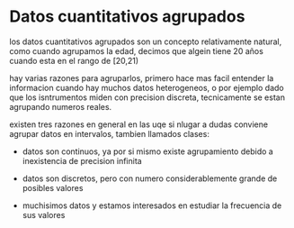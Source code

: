 # Datos cuantitativos agrupados

los datos cuantitativos agrupados son un concepto relativamente natural, como cuando agrupamos la edad, decimos que algein tiene 20 años cuando esta en el rango de [20,21)

hay varias razones para agruparlos, primero hace mas facil entender la informacion cuando hay muchos datos heterogeneos, o por ejemplo dado que los isntrumentos miden con precision discreta, tecnicamente se estan agrupando numeros reales. 

existen tres razones en general en las uqe si nlugar a dudas conviene agrupar datos en intervalos, tambien llamados clases:

- datos son continuos, ya por si mismo existe agrupamiento debido a inexistencia de precision infinita

- datos son discretos, pero con numero considerablemente grande de posibles valores

- muchisimos datos y estamos interesados en estudiar la frecuencia de sus valores






